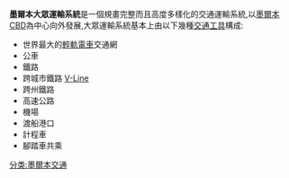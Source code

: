 {{Expand English}}
'''墨爾本大眾運輸系統'''是一個規畫完整而且高度多樣化的交通運輸系統,以[[墨爾本|墨爾本]][[中央商务区|CBD]]為中心向外發展,大眾運輸系統基本上由以下幾種[[交通工具|交通工具]]構成:
* 世界最大的[[輕軌電車|輕軌電車]]交通網
* 公車
* 鐵路
* 跨城市鐵路 [https://en.wikipedia.org/wiki/V/Line V-Line] {{Wayback|url=https://en.wikipedia.org/wiki/V/Line |date=20210215082314 }}
* 跨州鐵路
* 高速公路
* 機場
* 渡船港口
* 計程車
* 腳踏車共乘

[[分类:墨爾本交通|分类:墨爾本交通]]